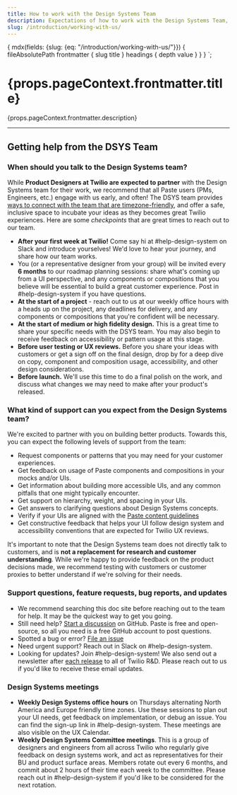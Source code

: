 ```yaml
---
title: How to work with the Design Systems Team
description: Expectations of how to work with the Design Systems Team, and when should you engage us for your work.
slug: /introduction/working-with-us/
---
```



  {
    mdx(fields: {slug: {eq: "/introduction/working-with-us/"}}) {
      fileAbsolutePath
      frontmatter {
        slug
        title
      }
      headings {
        depth
        value
      }
    }
  }
`;

<content>

<h1>{props.pageContext.frontmatter.title}</h1>

<p>{props.pageContext.frontmatter.description}</p>

</content>

---

<contentwrapper>

<PageAside data={props.data.mdx} />

<content>

## Getting help from the DSYS Team

### When should you talk to the Design Systems team?

While **Product Designers at Twilio are expected to partner** with the Design Systems team for their work, we recommend that all Paste users (PMs, Engineers, etc.) engage with us early, and often! The DSYS team provides [ways to connect with the team that are timezone-friendly](/getting-started/working-guide#design-systems-meetings), and offer a safe, inclusive space to incubate your ideas as they becomes great Twilio experiences. Here are some _checkpoints_ that are great times to reach out to our team.

- **After your first week at Twilio!** Come say hi at #help-design-system on Slack and introduce yourselves! We'd love to hear your journey, and share how our team works.
- You (or a representative designer from your group) will be invited every **6 months** to our roadmap planning sessions: share what's coming up from a UI perspective, and any components or compositions that you believe will be essential to build a great customer experience. Post in #help-design-system if you have questions.
- **At the start of a project** - reach out to us at our weekly office hours with a heads up on the project, any deadlines for delivery, and any components or compositions that you're confident will be necessary.
- **At the start of medium or high fidelity design.** This is a great time to share your specific needs with the DSYS team. You may also begin to receive feedback on accessibility or pattern usage at this stage.
- **Before user testing or UX reviews.** Before you share your ideas with customers or get a sign off on the final design, drop by for a deep dive on copy, component and composition usage, accessibility, and other design considerations.
- **Before launch.** We'll use this time to do a final polish on the work, and discuss what changes we may need to make after your product's released.

### What kind of support can you expect from the Design Systems team?

We're excited to partner with you on building better products. Towards this, you can expect the following levels of support from the team:

- Request components or patterns that you may need for your customer experiences.
- Get feedback on usage of Paste components and compositions in your mocks and/or UIs.
- Get information about building more accessible UIs, and any common pitfalls that one might typically encounter.
- Get support on hierarchy, weight, and spacing in your UIs.
- Get answers to clarifying questions about Design Systems concepts.
- Verify if your UIs are aligned with the [Paste content guidelines](https://paste.twilio.design/content)
- Get constructive feedback that helps your UI follow design system and accessibility conventions that are expected for Twilio UX reviews.

It's important to note that the Design Systems team does not directly talk to customers, and is **not a replacement for research and customer understanding**. While we're happy to provide feedback on the product decisions made, we recommend testing with customers or customer proxies to better understand if we're solving for their needs.

### Support questions, feature requests, bug reports, and updates

- We recommend searching this doc site before reaching out to the team for help. It may be the quickest way to get you going.
- Still need help? [Start a discussion](https://github.com/twilio-labs/paste/discussions/new) on GitHub. Paste is free and open-source, so all you need is a free GitHub account to post questions.
- Spotted a bug or error? [File an issue](https://github.com/twilio-labs/paste/issues/new?assignees=&labels=Type%3A+Bug&template=bug_report.md&title=)
- Need urgent support? Reach out in Slack on #help-design-system.
- Looking for updates? Join #help-design-system! We also send out a newsletter after [each release](https://paste.twilio.design/roadmap) to all of Twilio R&D. Please reach out to us if you'd like to receive these email updates.

### Design Systems meetings

- **Weekly Design Systems office hours** on Thursdays alternating North America and Europe friendly time zones. Use these sessions to plan out your UI needs, get feedback on implementation, or debug an issue. You can find the sign-up link in #help-design-system. These meetings are also visible on the UX Calendar.
- **Weekly Design Systems Committee meetings**. This is a group of designers and engineers from all across Twilio who regularly give feedback on design systems work, and act as representatives for their BU and product surface areas. Members rotate out every 6 months, and commit about 2 hours of their time each week to the committee. Please reach out in #help-design-system if you'd like to be considered for the next rotation.

</content>

</contentwrapper>
